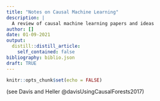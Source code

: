```yaml
---
title: "Notes on Causal Machine Learning"
description: |
  A review of causal machine learning papers and ideas
author: []
date: 01-09-2021
output:
  distill::distill_article:
    self_contained: false
bibliography: biblio.json
draft: TRUE
---
```



```r
knitr::opts_chunk$set(echo = FALSE)
```

(see Davis and Heller @davisUsingCausalForests2017)

